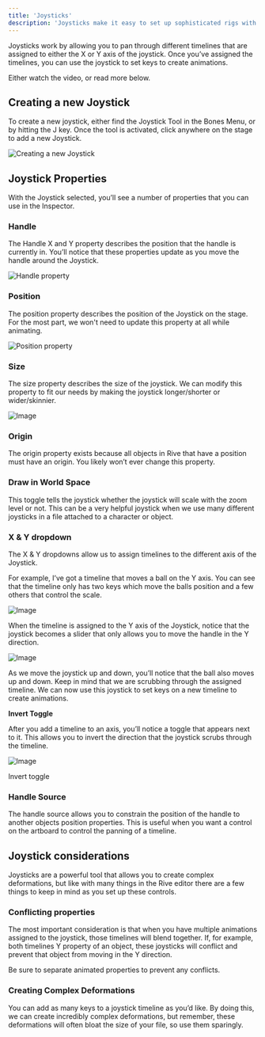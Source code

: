```yaml
---
title: 'Joysticks'
description: 'Joysticks make it easy to set up sophisticated rigs with simple controls. You can quickly animate body poses, eyes, mouths, hands, and more. You can even control joysticks with other joysticks.'
---
```



Joysticks work by allowing you to pan through different timelines that are assigned to either the X or Y axis of the joystick. Once you’ve assigned the timelines, you can use the joystick to set keys to create animations.

Either watch the video, or read more below.

<YouTube id="PvZYDAUnLXE" />

## Creating a new Joystick 

To create a new joystick, either find the Joystick Tool in the Bones Menu, or by hitting the J key. Once the tool is activated, click anywhere on the stage to add a new Joystick.

![Creating a new Joystick](https://ucarecdn.com/131eda33-da6f-4650-8042-3d5c766eab99/)

## Joystick Properties

With the Joystick selected, you’ll see a number of properties that you can use in the Inspector.

### Handle 

The Handle X and Y property describes the position that the handle is currently in. You’ll notice that these properties update as you move the handle around the Joystick.

![Handle property](https://ucarecdn.com/fc83a6fd-aa8d-4668-9a5d-afe202f08a9d/)

### Position

The position property describes the position of the Joystick on the stage. For the most part, we won't need to update this property at all while animating.

![Position property](https://ucarecdn.com/259da601-79ad-47ba-a09c-cab13c93fb3f/)

### Size

The size property describes the size of the joystick. We can modify this property to fit our needs by making the joystick longer/shorter or wider/skinnier.

![Image](https://ucarecdn.com/c8906db1-d22c-407a-be12-893c5c6cf8ee/)

### Origin

The origin property exists because all objects in Rive that have a position must have an origin. You likely won’t ever change this property.

### Draw in World Space

This toggle tells the joystick whether the joystick will scale with the zoom level or not. This can be a very helpful joystick when we use many different joysticks in a file attached to a character or object.

### X & Y dropdown

The X & Y dropdowns allow us to assign timelines to the different axis of the Joystick.

For example, I’ve got a timeline that moves a ball on the Y axis. You can see that the timeline only has two keys which move the balls position and a few others that control the scale.

![Image](https://ucarecdn.com/4bf3d069-7dd4-45a3-8c67-36df7c50349b/)

When the timeline is assigned to the Y axis of the Joystick, notice that the joystick becomes a slider that only allows you to move the handle in the Y direction.

![Image](https://ucarecdn.com/2eb038d5-bf5a-45ca-9407-96a1f07313c3/)

As we move the joystick up and down, you’ll notice that the ball also moves up and down. Keep in mind that we are scrubbing through the assigned timeline. We can now use this joystick to set keys on a new timeline to create animations.

**Invert Toggle**

After you add a timeline to an axis, you’ll notice a toggle that appears next to it. This allows you to invert the direction that the joystick scrubs through the timeline.

![Image](https://ucarecdn.com/8aee509a-ea30-4742-b017-d0a52a762e83/)

Invert toggle

### Handle Source

The handle source allows you to constrain the position of the handle to another objects position properties. This is useful when you want a control on the artboard to control the panning of a timeline.

## Joystick considerations

Joysticks are a powerful tool that allows you to create complex deformations, but like with many things in the Rive editor there are a few things to keep in mind as you set up these controls.

### Conflicting properties

The most important consideration is that when you have multiple animations assigned to the joystick, those timelines will blend together. If, for example, both timelines Y property of an object, these joysticks will conflict and prevent that object from moving in the Y direction.

Be sure to separate animated properties to prevent any conflicts.

### Creating Complex Deformations

You can add as many keys to a joystick timeline as you’d like. By doing this, we can create incredibly complex deformations, but remember, these deformations will often bloat the size of your file, so use them sparingly.